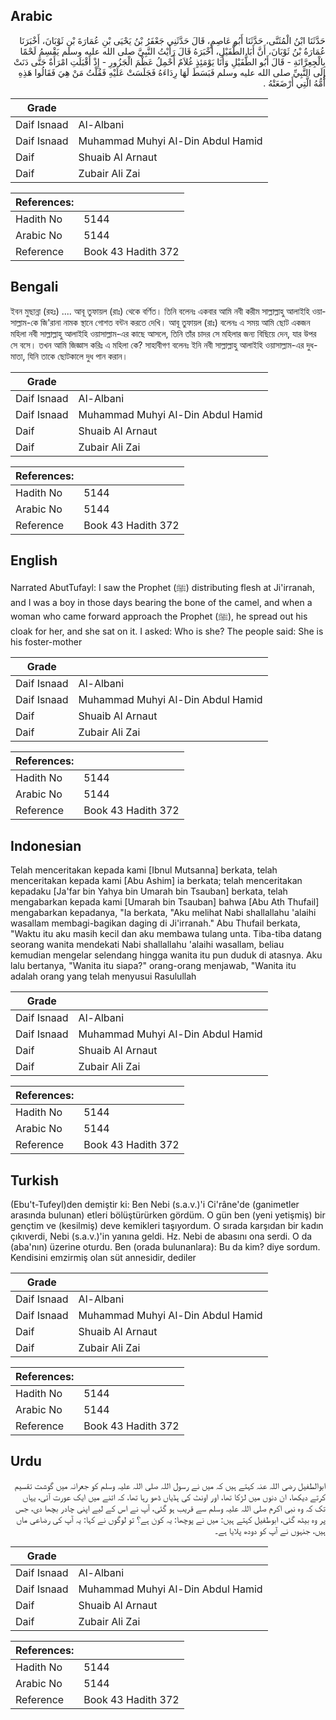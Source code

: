 ## Arabic


<div dir="rtl" lang="ar" style={{fontSize:'larger',backgroundColor:'#f8f9fa',padding:20}}>
حَدَّثَنَا ابْنُ الْمُثَنَّى، حَدَّثَنَا أَبُو عَاصِمٍ، قَالَ حَدَّثَنِي جَعْفَرُ بْنُ يَحْيَى بْنِ عُمَارَةَ بْنِ ثَوْبَانَ، أَخْبَرَنَا عُمَارَةُ بْنُ ثَوْبَانَ، أَنَّ أَبَا الطُّفَيْلِ، أَخْبَرَهُ قَالَ رَأَيْتُ النَّبِيَّ صلى الله عليه وسلم يَقْسِمُ لَحْمًا بِالْجِعِرَّانَةِ - قَالَ أَبُو الطُّفَيْلِ وَأَنَا يَوْمَئِذٍ غُلاَمٌ أَحْمِلُ عَظْمَ الْجَزُورِ - إِذْ أَقْبَلَتِ امْرَأَةٌ حَتَّى دَنَتْ إِلَى النَّبِيِّ صلى الله عليه وسلم فَبَسَطَ لَهَا رِدَاءَهُ فَجَلَسَتْ عَلَيْهِ فَقُلْتُ مَنْ هِيَ فَقَالُوا هَذِهِ أُمُّهُ الَّتِي أَرْضَعَتْهُ ‏.‏
</div>
<div style={{backgroundColor:'#f8f9fa',padding:20, marginBottom: 10}}><table> <thead> <tr> <th>Grade</th> <th></th> </tr> </thead> <tbody> <tr><td>Daif Isnaad</td><td>Al-Albani</td></tr><tr><td>Daif Isnaad</td><td>Muhammad Muhyi Al-Din Abdul Hamid</td></tr><tr><td>Daif</td><td>Shuaib Al Arnaut</td></tr><tr><td>Daif</td><td>Zubair Ali Zai</td></tr></tbody></table><table> <thead> <tr> <th>References:</th> <th></th> </tr> </thead> <tbody><tr><td>Hadith No</td><td>5144</td></tr><tr><td>Arabic No</td><td>5144</td></tr><tr><td>Reference</td><td>Book 43 Hadith 372</td></tr></tbody></table></div>

## Bengali


<div dir="ltr" lang="bn" style={{fontSize:'larger',backgroundColor:'#f8f9fa',padding:20}}>
ইবন মুছান্না (রহঃ) .... আবূ তুফায়ল (রাঃ) থেকে বর্ণিত। তিনি বলেনঃ একবার আমি নবী করীম সাল্লাল্লাহু আলাইহি ওয়াসাল্লাম-কে জি'রানা নামক স্থানে গোশত বন্টন করতে দেখি। আবূ তুফায়ল (রাঃ) বলেনঃ এ সময় আমি ছোট একজন মহিলা নবী সাল্লাল্লাহু আলাইহি ওয়াসাল্লাম-এর কাছে আসলে, তিনি তাঁর চাদর সে মহিলার জন্য বিছিয়ে দেন, যার উপর সে বসে। তখন আমি জিজ্ঞাস করিঃ এ মহিলা কে? সাহাবীগণ বলেনঃ ইনি নবী সাল্লাল্লাহু আলাইহি ওয়াসাল্লাম-এর দুধ-মাতা, যিনি তাকে ছোটকালে দুধ পান করান।
</div>
<div style={{backgroundColor:'#f8f9fa',padding:20, marginBottom: 10}}><table> <thead> <tr> <th>Grade</th> <th></th> </tr> </thead> <tbody> <tr><td>Daif Isnaad</td><td>Al-Albani</td></tr><tr><td>Daif Isnaad</td><td>Muhammad Muhyi Al-Din Abdul Hamid</td></tr><tr><td>Daif</td><td>Shuaib Al Arnaut</td></tr><tr><td>Daif</td><td>Zubair Ali Zai</td></tr></tbody></table><table> <thead> <tr> <th>References:</th> <th></th> </tr> </thead> <tbody><tr><td>Hadith No</td><td>5144</td></tr><tr><td>Arabic No</td><td>5144</td></tr><tr><td>Reference</td><td>Book 43 Hadith 372</td></tr></tbody></table></div>

## English


<div dir="ltr" lang="en" style={{fontSize:'larger',backgroundColor:'#f8f9fa',padding:20}}>
Narrated AbutTufayl: I saw the Prophet (ﷺ) distributing flesh at Ji'irranah, and I was a boy in those days bearing the bone of the camel, and when a woman who came forward approach the Prophet (ﷺ), he spread out his cloak for her, and she sat on it. I asked: Who is she? The people said: She is his foster-mother
</div>
<div style={{backgroundColor:'#f8f9fa',padding:20, marginBottom: 10}}><table> <thead> <tr> <th>Grade</th> <th></th> </tr> </thead> <tbody> <tr><td>Daif Isnaad</td><td>Al-Albani</td></tr><tr><td>Daif Isnaad</td><td>Muhammad Muhyi Al-Din Abdul Hamid</td></tr><tr><td>Daif</td><td>Shuaib Al Arnaut</td></tr><tr><td>Daif</td><td>Zubair Ali Zai</td></tr></tbody></table><table> <thead> <tr> <th>References:</th> <th></th> </tr> </thead> <tbody><tr><td>Hadith No</td><td>5144</td></tr><tr><td>Arabic No</td><td>5144</td></tr><tr><td>Reference</td><td>Book 43 Hadith 372</td></tr></tbody></table></div>

## Indonesian


<div dir="ltr" lang="id" style={{fontSize:'larger',backgroundColor:'#f8f9fa',padding:20}}>
Telah menceritakan kepada kami [Ibnul Mutsanna] berkata, telah menceritakan kepada kami [Abu Ashim] ia berkata; telah menceritakan kepadaku [Ja'far bin Yahya bin Umarah bin Tsauban] berkata, telah mengabarkan kepada kami [Umarah bin Tsauban] bahwa [Abu Ath Thufail] mengabarkan kepadanya, "Ia berkata, "Aku melihat Nabi shallallahu 'alaihi wasallam membagi-bagikan daging di Ji'irranah." Abu Thufail berkata, "Waktu itu aku masih kecil dan aku membawa tulang unta. Tiba-tiba datang seorang wanita mendekati Nabi shallallahu 'alaihi wasallam, beliau kemudian mengelar selendang hingga wanita itu pun duduk di atasnya. Aku lalu bertanya, "Wanita itu siapa?" orang-orang menjawab, "Wanita itu adalah orang yang telah menyusui Rasulullah
</div>
<div style={{backgroundColor:'#f8f9fa',padding:20, marginBottom: 10}}><table> <thead> <tr> <th>Grade</th> <th></th> </tr> </thead> <tbody> <tr><td>Daif Isnaad</td><td>Al-Albani</td></tr><tr><td>Daif Isnaad</td><td>Muhammad Muhyi Al-Din Abdul Hamid</td></tr><tr><td>Daif</td><td>Shuaib Al Arnaut</td></tr><tr><td>Daif</td><td>Zubair Ali Zai</td></tr></tbody></table><table> <thead> <tr> <th>References:</th> <th></th> </tr> </thead> <tbody><tr><td>Hadith No</td><td>5144</td></tr><tr><td>Arabic No</td><td>5144</td></tr><tr><td>Reference</td><td>Book 43 Hadith 372</td></tr></tbody></table></div>

## Turkish


<div dir="ltr" lang="tr" style={{fontSize:'larger',backgroundColor:'#f8f9fa',padding:20}}>
(Ebu't-Tufeyl)den demiştir ki: Ben Nebi (s.a.v.)'i Ci'râne'de (ganimetler arasında bulunan) etleri bölüştürürken gördüm. O gün ben (yeni yetişmiş) bir gençtim ve (kesilmiş) deve kemikleri taşıyordum. O sırada karşıdan bir kadın çıkıverdi, Nebi (s.a.v.)'in yanına geldi. Hz. Nebi de abasını ona serdi. O da (aba'nın) üzerine oturdu. Ben (orada bulunanlara): Bu da kim? diye sordum. Kendisini emzirmiş olan süt annesidir, dediler
</div>
<div style={{backgroundColor:'#f8f9fa',padding:20, marginBottom: 10}}><table> <thead> <tr> <th>Grade</th> <th></th> </tr> </thead> <tbody> <tr><td>Daif Isnaad</td><td>Al-Albani</td></tr><tr><td>Daif Isnaad</td><td>Muhammad Muhyi Al-Din Abdul Hamid</td></tr><tr><td>Daif</td><td>Shuaib Al Arnaut</td></tr><tr><td>Daif</td><td>Zubair Ali Zai</td></tr></tbody></table><table> <thead> <tr> <th>References:</th> <th></th> </tr> </thead> <tbody><tr><td>Hadith No</td><td>5144</td></tr><tr><td>Arabic No</td><td>5144</td></tr><tr><td>Reference</td><td>Book 43 Hadith 372</td></tr></tbody></table></div>

## Urdu


<div dir="rtl" lang="ur" style={{fontSize:'larger',backgroundColor:'#f8f9fa',padding:20}}>
ابوالطفیل رضی اللہ عنہ کہتے ہیں کہ میں نے رسول اللہ صلی اللہ علیہ وسلم کو جعرانہ میں گوشت تقسیم کرتے دیکھا، ان دنوں میں لڑکا تھا، اور اونٹ کی ہڈیاں ڈھو رہا تھا، کہ اتنے میں ایک عورت آئی، یہاں تک کہ وہ نبی اکرم صلی اللہ علیہ وسلم سے قریب ہو گئی، آپ نے اس کے لیے اپنی چادر بچھا دی، جس پر وہ بیٹھ گئی، ابوطفیل کہتے ہیں: میں نے پوچھا: یہ کون ہے؟ تو لوگوں نے کہا: یہ آپ کی رضاعی ماں ہیں، جنہوں نے آپ کو دودھ پلایا ہے۔
</div>
<div style={{backgroundColor:'#f8f9fa',padding:20, marginBottom: 10}}><table> <thead> <tr> <th>Grade</th> <th></th> </tr> </thead> <tbody> <tr><td>Daif Isnaad</td><td>Al-Albani</td></tr><tr><td>Daif Isnaad</td><td>Muhammad Muhyi Al-Din Abdul Hamid</td></tr><tr><td>Daif</td><td>Shuaib Al Arnaut</td></tr><tr><td>Daif</td><td>Zubair Ali Zai</td></tr></tbody></table><table> <thead> <tr> <th>References:</th> <th></th> </tr> </thead> <tbody><tr><td>Hadith No</td><td>5144</td></tr><tr><td>Arabic No</td><td>5144</td></tr><tr><td>Reference</td><td>Book 43 Hadith 372</td></tr></tbody></table></div>